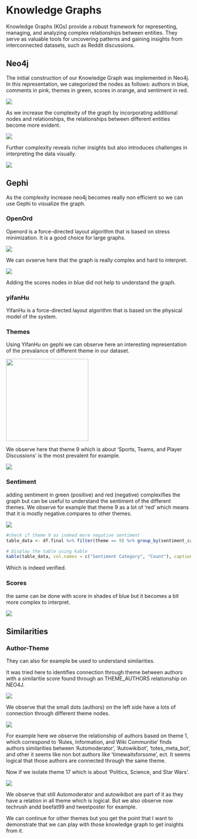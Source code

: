 # Knowledge Graphs

Knowledge Graphs (KGs) provide a robust framework for representing, managing, and analyzing complex relationships between entities. They serve as valuable tools for uncovering patterns and gaining insights from interconnected datasets, such as Reddit discussions.

## Neo4j

The initial construction of our Knowledge Graph was implemented in Neo4j. In this representation, we categorized the nodes as follows: authors in blue, comments in pink, themes in green, scores in orange, and sentiment in red.

![](../../images/graph.png)

As we increase the complexity of the graph by incorporating additional nodes and relationships, the relationships between different entities become more evident.

![](../../images/clipboard-583397259.png)

Further complexity reveals richer insights but also introduces challenges in interpreting the data visually.

![](../../images/clipboard-747420762.png)

## Gephi

As the complexity increase neo4j becomes really non efficient so we can use Gephi to visualize the graph.

### OpenOrd

Openord is a force-directed layout algorithm that is based on stress minimization. It is a good choice for large graphs.

![](../../images/gephi1_openord.png) 

We can ovserve here that the graph is really complex and hard to interpret.

![](../../images/clipboard-2332198561.png)

Adding the scores nodes in blue did not help to understand the graph.

### yifanHu

YifanHu is a force-directed layout algorithm that is based on the physical model of the system.

### Themes

Using YifanHu on gephi we can observe here an interesting representation of the prevalance of different theme in our dataset.

![](../../images/clipboard-927049404.png){width="224"}

We observe here that theme 9 which is about 'Sports, Teams, and Player Discussions' is the most prevalent for example.

![](../../images/clipboard-2630725974.png)

### Sentiment

adding sentiment in green (positive) and red (negative) complexifies the graph but can be useful to understand the sentiment of the different themes. We observe for example that theme 9 as a lot of 'red' which means that it is mostly negative.compares to other themes.

![](../../images/clipboard-3037199124.png)
```r
#check if theme 9 as indeed more negative sentiment
table_data <- df.final %>% filter(theme == 9) %>% group_by(sentiment_category) %>% summarise(n = n())

# Display the table using kable
kable(table_data, col.names = c("Sentiment Category", "Count"), caption = "Sentiment Category Counts for Theme 9")
```
Which is indeed verified.

### Scores

the same can be done with score in shades of blue but it becomes a bit more complex to interpret.

![](../../images/clipboard-688774298.png)

## Similarities

### Author-Theme

They can also for example be used to understand similarities.

It was tried here to identifies connection through theme between authors with a similaritie score found through an THEME_AUTHORS relationship on NEO4J.

![](../../images/clipboard-3780268986.png)

We observe that the small dots (authors) on the left side have a lots of connection through different theme nodes.

![](../../images/clipboard-2533163853.png)

For example here we observe the relationship of authors based on theme 1, which correspond to 'Rules, Information, and Wiki Communitie' finds authors similarities between 'Automoderator', 'Autowikibot', 'totes_meta_bot', and other it seems like non bot authors like 'timewaitsforsome', ect. It seems logical that those authors are connected through the same theme.

Now if we isolate theme 17 which is about 'Politics, Science, and Star Wars'.

![](../../images/clipboard-1197459568.png)

We observe that still Automoderator and autowikibot are part of it as they have a relation in all theme which is logical. But we also observe now techrush andd beefat99 and tweetposter for example.

We can continue for other themes but you get the point that I want to demonstrate that we can play with those knowledge graph to get insights from it.
